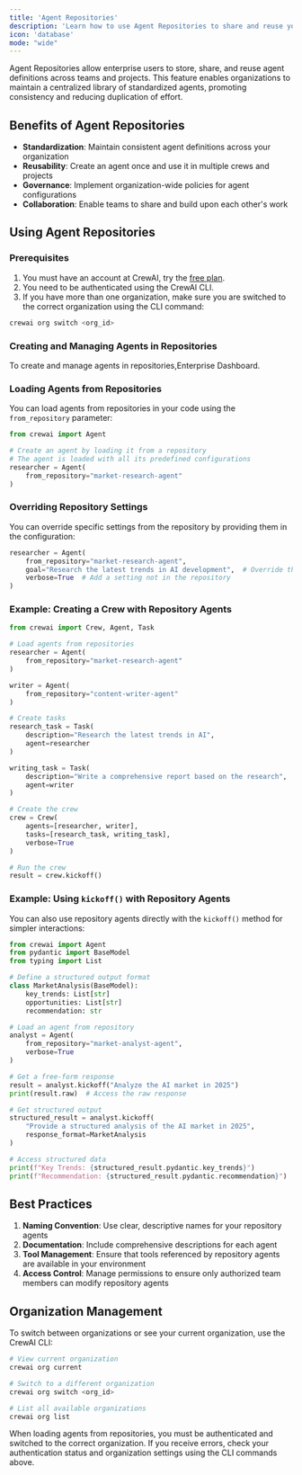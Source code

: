 ```yaml
---
title: 'Agent Repositories'
description: 'Learn how to use Agent Repositories to share and reuse your agents across teams and projects'
icon: 'database'
mode: "wide"
---
```


Agent Repositories allow enterprise users to store, share, and reuse agent definitions across teams and projects. This feature enables organizations to maintain a centralized library of standardized agents, promoting consistency and reducing duplication of effort.

## Benefits of Agent Repositories

- **Standardization**: Maintain consistent agent definitions across your organization
- **Reusability**: Create an agent once and use it in multiple crews and projects
- **Governance**: Implement organization-wide policies for agent configurations
- **Collaboration**: Enable teams to share and build upon each other's work

## Using Agent Repositories

### Prerequisites

1. You must have an account at CrewAI, try the [free plan](https://app.crewai.com).
2. You need to be authenticated using the CrewAI CLI.
3. If you have more than one organization, make sure you are switched to the correct organization using the CLI command:

```bash
crewai org switch <org_id>
```

### Creating and Managing Agents in Repositories

To create and manage agents in repositories,Enterprise Dashboard.

### Loading Agents from Repositories

You can load agents from repositories in your code using the `from_repository` parameter:

```python
from crewai import Agent

# Create an agent by loading it from a repository
# The agent is loaded with all its predefined configurations
researcher = Agent(
    from_repository="market-research-agent"
)

```

### Overriding Repository Settings

You can override specific settings from the repository by providing them in the configuration:

```python
researcher = Agent(
    from_repository="market-research-agent",
    goal="Research the latest trends in AI development",  # Override the repository goal
    verbose=True  # Add a setting not in the repository
)
```

### Example: Creating a Crew with Repository Agents

```python
from crewai import Crew, Agent, Task

# Load agents from repositories
researcher = Agent(
    from_repository="market-research-agent"
)

writer = Agent(
    from_repository="content-writer-agent"
)

# Create tasks
research_task = Task(
    description="Research the latest trends in AI",
    agent=researcher
)

writing_task = Task(
    description="Write a comprehensive report based on the research",
    agent=writer
)

# Create the crew
crew = Crew(
    agents=[researcher, writer],
    tasks=[research_task, writing_task],
    verbose=True
)

# Run the crew
result = crew.kickoff()
```

### Example: Using `kickoff()` with Repository Agents

You can also use repository agents directly with the `kickoff()` method for simpler interactions:

```python
from crewai import Agent
from pydantic import BaseModel
from typing import List

# Define a structured output format
class MarketAnalysis(BaseModel):
    key_trends: List[str]
    opportunities: List[str]
    recommendation: str

# Load an agent from repository
analyst = Agent(
    from_repository="market-analyst-agent",
    verbose=True
)

# Get a free-form response
result = analyst.kickoff("Analyze the AI market in 2025")
print(result.raw)  # Access the raw response

# Get structured output
structured_result = analyst.kickoff(
    "Provide a structured analysis of the AI market in 2025",
    response_format=MarketAnalysis
)

# Access structured data
print(f"Key Trends: {structured_result.pydantic.key_trends}")
print(f"Recommendation: {structured_result.pydantic.recommendation}")
```

## Best Practices

1. **Naming Convention**: Use clear, descriptive names for your repository agents
2. **Documentation**: Include comprehensive descriptions for each agent
3. **Tool Management**: Ensure that tools referenced by repository agents are available in your environment
4. **Access Control**: Manage permissions to ensure only authorized team members can modify repository agents

## Organization Management

To switch between organizations or see your current organization, use the CrewAI CLI:

```bash
# View current organization
crewai org current

# Switch to a different organization
crewai org switch <org_id>

# List all available organizations
crewai org list
```

<Note>
When loading agents from repositories, you must be authenticated and switched to the correct organization. If you receive errors, check your authentication status and organization settings using the CLI commands above.
</Note>
